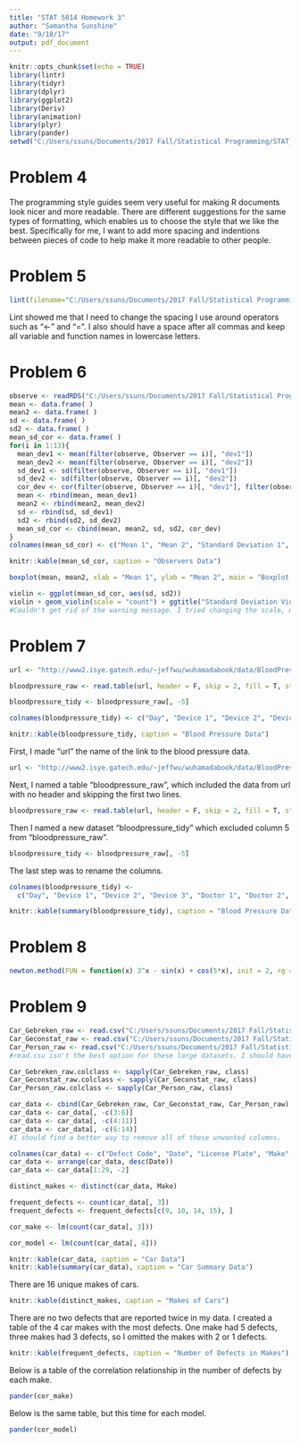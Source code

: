 ```yaml
---
title: "STAT 5014 Homework 3"
author: "Samantha Sunshine"
date: "9/18/17"
output: pdf_document
---
```


```r
knitr::opts_chunk$set(echo = TRUE)
library(lintr)
library(tidyr)
library(dplyr)
library(ggplot2)
library(Deriv)
library(animation)
library(plyr)
library(pander)
setwd("C:/Users/ssuns/Documents/2017 Fall/Statistical Programming/STAT_5014_Homework")
```

# Problem 4

The programming style guides seem very useful for making R documents look nicer and more readable. There are different suggestions for the same types of formatting, which enables us to choose the style that we like the best. Specifically for me, I want to add more spacing and indentions between pieces of code to help make it more readable to other people.

# Problem 5

```r
lint(filename="C:/Users/ssuns/Documents/2017 Fall/Statistical Programming/STAT_5014_Homework/02_data_munging_summarizing_R_git/HW2_Sunshine_Samantha.Rmd")
```

Lint showed me that I need to change the spacing I use around operators such as "<-" and "=". I also should have a space after all commas and keep all variable and function names in lowercase letters.

# Problem 6

```r
observe <- readRDS("C:/Users/ssuns/Documents/2017 Fall/Statistical Programming/STAT_5014_Homework/03_good_programming_R_functions/HW3_data.rds")
mean <- data.frame( )
mean2 <- data.frame( )
sd <- data.frame( )
sd2 <- data.frame( )
mean_sd_cor <- data.frame( )
for(i in 1:13){
  mean_dev1 <- mean(filter(observe, Observer == i)[, "dev1"])
  mean_dev2 <- mean(filter(observe, Observer == i)[, "dev2"])
  sd_dev1 <- sd(filter(observe, Observer == i)[, "dev1"])
  sd_dev2 <- sd(filter(observe, Observer == i)[, "dev2"])
  cor_dev <- cor(filter(observe, Observer == i)[, "dev1"], filter(observe, Observer == i)[, "dev2"])
  mean <- rbind(mean, mean_dev1)
  mean2 <- rbind(mean2, mean_dev2)
  sd <- rbind(sd, sd_dev1)
  sd2 <- rbind(sd2, sd_dev2)
  mean_sd_cor <- cbind(mean, mean2, sd, sd2, cor_dev)
}
colnames(mean_sd_cor) <- c("Mean 1", "Mean 2", "Standard Deviation 1", "Standard Deviation 2", "Correlation Coefficient")
```

```r
knitr::kable(mean_sd_cor, caption = "Observers Data")

boxplot(mean, mean2, xlab = "Mean 1", ylab = "Mean 2", main = "Boxplot of the Means")

violin <- ggplot(mean_sd_cor, aes(sd, sd2))
violin + geom_violin(scale = "count") + ggtitle("Standard Deviation Violin Plot")
#Couldn't get rid of the warning message. I tried changing the scale, making comment = NA and warning = NA, and nothing happened.
```

# Problem 7

```r
url <- "http://www2.isye.gatech.edu/~jeffwu/wuhamadabook/data/BloodPressure.dat"

bloodpressure_raw <- read.table(url, header = F, skip = 2, fill = T, stringsAsFactors = F)

bloodpressure_tidy <- bloodpressure_raw[, -5]

colnames(bloodpressure_tidy) <- c("Day", "Device 1", "Device 2", "Device 3", "Doctor 1", "Doctor 2", "Doctor 3")
```

```r
knitr::kable(bloodpressure_tidy, caption = "Blood Pressure Data")
```

First, I made "url" the name of the link to the blood pressure data.
```r
url <- "http://www2.isye.gatech.edu/~jeffwu/wuhamadabook/data/BloodPressure.dat"
```

Next, I named a table "bloodpressure_raw", which included the data from url with no header and skipping the first two lines.
```r
bloodpressure_raw <- read.table(url, header = F, skip = 2, fill = T, stringsAsFactors = F)
```

Then I named a new dataset "bloodpressure_tidy" which excluded column 5 from "bloodpressure_raw".
```r
bloodpressure_tidy <- bloodpressure_raw[, -5]
```

The last step was to rename the columns.
```r
colnames(bloodpressure_tidy) <- 
  c("Day", "Device 1", "Device 2", "Device 3", "Doctor 1", "Doctor 2", "Doctor 3")
```

```r
knitr::kable(summary(bloodpressure_tidy), caption = "Blood Pressure Data SUmmary")
```

# Problem 8

```r
newton.method(FUN = function(x) 3^x - sin(x) + cos(5*x), init = 2, rg = c(-3, 2), tol = .5, interact = FALSE, col.lp = c("blue", "red", "black"), main = "Newton's Method", ylab = "f(x)")
```

# Problem 9

```r
Car_Gebreken_raw <- read.csv("C:/Users/ssuns/Documents/2017 Fall/Statistical Programming/STAT_5014_Homework/Open_Data_RDW__Gebreken.csv",stringsAsFactors = F, nrows=200, header=T,quote = '"')
Car_Geconstat_raw <- read.csv("C:/Users/ssuns/Documents/2017 Fall/Statistical Programming/STAT_5014_Homework/Open_Data_RDW__Geconstateerde_Gebreken.csv", stringsAsFactors = F, nrows=200, header=T)
Car_Person_raw <- read.csv("C:/Users/ssuns/Documents/2017 Fall/Statistical Programming/STAT_5014_Homework/Personenauto_basisdata.csv",stringsAsFactors = F, nrows=200, header=T)
#read.csv isn't the best option for these large datasets. I should have used something else, although it loaded just fine on my computer.

Car_Gebreken_raw.colclass <- sapply(Car_Gebreken_raw, class)
Car_Geconstat_raw.colclass <- sapply(Car_Geconstat_raw, class)
Car_Person_raw.colclass <- sapply(Car_Person_raw, class)

car_data <- cbind(Car_Gebreken_raw, Car_Geconstat_raw, Car_Person_raw)
car_data <- car_data[, -c(3:6)]
car_data <- car_data[, -c(4:11)]
car_data <- car_data[, -c(6:14)]
#I should find a better way to remove all of these unwanted columns.

colnames(car_data) <- c("Defect Code", "Date", "License Plate", "Make", "Model")
car_data <- arrange(car_data, desc(Date))
car_data <- car_data[1:29, -2]

distinct_makes <- distinct(car_data, Make)

frequent_defects <- count(car_data[, 3])
frequent_defects <- frequent_defects[c(9, 10, 14, 15), ]

cor_make <- lm(count(car_data[, 3]))

cor_model <- lm(count(car_data[, 4]))
```

```r
knitr::kable(car_data, caption = "Car Data")
knitr::kable(summary(car_data), caption = "Car Summary Data")
```

There are 16 unique makes of cars.
```r
knitr::kable(distinct_makes, caption = "Makes of Cars")
```

There are no two defects that are reported twice in my data. I created a table of the 4 car makes with the most defects. One make had 5 defects, three makes had 3 defects, so I omitted the makes with 2 or 1 defects.
```r
knitr::kable(frequent_defects, caption = "Number of Defects in Makes")
```

Below is a table of the correlation relationship in the number of defects by each make.
```r
pander(cor_make)
```

Below is the same table, but this time for each model.
```r
pander(cor_model)
```

